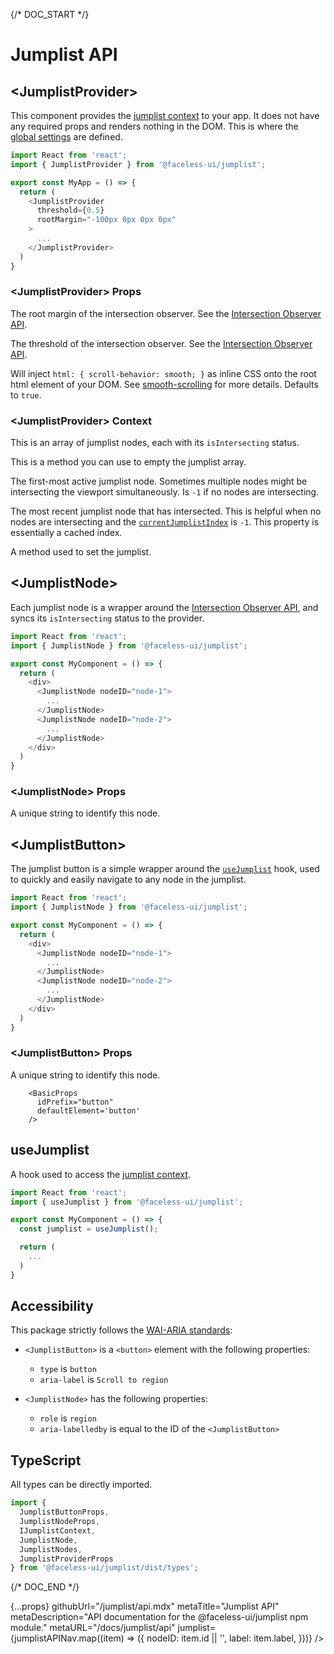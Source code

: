 
{/* DOC_START */}

# Jumplist API

<JumplistNode nodeID="provider">

## \<JumplistProvider\>

This component provides the [jumplist context](#jumplistprovider-context) to your app. It does not have any required props and renders nothing in the DOM. This is where the [global settings](#jumplistprovider-props) are defined.

```js
import React from 'react';
import { JumplistProvider } from '@faceless-ui/jumplist';

export const MyApp = () => {
  return (
    <JumplistProvider
      threshold={0.5}
      rootMargin="-100px 0px 0px 0px"
    >
      ...
    </JumplistProvider>
  )
}
```

### \<JumplistProvider\> Props

<PropName
  name="rootMargin"
  type="string"
/>

The root margin of the intersection observer. See the [Intersection Observer API](https://developer.mozilla.org/en-US/docs/Web/API/Intersection_Observer_API).

<PropName
  name="threshold"
  type="string"
/>

The threshold of the intersection observer. See the [Intersection Observer API](https://developer.mozilla.org/en-US/docs/Web/API/Intersection_Observer_API).

<PropName
  name="smoothScroll"
  type="boolean"
/>

Will inject `html: { scroll-behavior: smooth; }` as inline CSS onto the root html element of your DOM. See [smooth-scrolling](/docs/jumplist/setup#smooth-scrolling) for more details. Defaults to `true`.

### \<JumplistProvider\> Context

<PropName
  name="jumplist"
  type="array"
  isContextProp
/>

This is an array of jumplist nodes, each with its `isIntersecting` status.

<PropName
  name="clearJumplist()"
  type="method"
  isContextProp
/>

This is a method you can use to empty the jumplist array.

<PropName
  name="currentJumplistIndex"
  type="number"
  isContextProp
/>

The first-most active jumplist node. Sometimes multiple nodes might be intersecting the viewport simultaneously. Is `-1` if no nodes are intersecting.

<PropName
  name="activeJumplistIndex"
  type="number"
  isContextProp
/>

The most recent jumplist node that has intersected. This is helpful when no nodes are intersecting and the [`currentJumplistIndex`](#currentJumplistIndex) is `-1`. This property is essentially a cached index.

<PropName
  name="setJumplist(jumplist: array)"
  type="method"
  isContextProp
/>

A method used to set the jumplist.

<BasicContext href="#jumplistprovider-props" />

</JumplistNode>

<JumplistNode nodeID="node">

## \<JumplistNode\>

Each jumplist node is a wrapper around the [Intersection Observer API](https://developer.mozilla.org/en-US/docs/Web/API/Intersection_Observer_API), and syncs its `isIntersecting` status to the provider.

```js
import React from 'react';
import { JumplistNode } from '@faceless-ui/jumplist';

export const MyComponent = () => {
  return (
    <div>
      <JumplistNode nodeID="node-1">
        ...
      </JumplistNode>
      <JumplistNode nodeID="node-2">
        ...
      </JumplistNode>
    </div>
  )
}
```

### \<JumplistNode\> Props

<PropName
  name="nodeID"
  required
  type="string"
/>

A unique string to identify this node.

<BasicProps />

</JumplistNode>

<JumplistNode nodeID="button">

## \<JumplistButton\>

The jumplist button is a simple wrapper around the [`useJumplist`](#usejumplist) hook, used to quickly and easily navigate to any node in the jumplist.

```js
import React from 'react';
import { JumplistNode } from '@faceless-ui/jumplist';

export const MyComponent = () => {
  return (
    <div>
      <JumplistNode nodeID="node-1">
        ...
      </JumplistNode>
      <JumplistNode nodeID="node-2">
        ...
      </JumplistNode>
    </div>
  )
}
```

### \<JumplistButton\> Props

A unique string to identify this node.

        <BasicProps
          idPrefix="button"
          defaultElement='button'
        />

</JumplistNode>

<JumplistNode nodeID="useJumplist">

## useJumplist

A hook used to access the [jumplist context](#jumplistprovider-context).

```js
import React from 'react';
import { useJumplist } from '@faceless-ui/jumplist';

export const MyComponent = () => {
  const jumplist = useJumplist();

  return (
    ...
  )
}
```

</JumplistNode>

<JumplistNode nodeID="accessibility">

## Accessibility

This package strictly follows the [WAI-ARIA standards](https://www.w3.org/WAI/ARIA):

- `<JumplistButton>` is a `<button>` element with the following properties:
  - `type` is `button`
  - `aria-label` is `Scroll to region`

- `<JumplistNode>` has the following properties:
  - `role` is `region`
  - `aria-labelledby` is equal to the ID of the `<JumplistButton>`

</JumplistNode>

<JumplistNode nodeID="typescript">

## TypeScript

All types can be directly imported.

```js
import {
  JumplistButtonProps,
  JumplistNodeProps,
  IJumplistContext,
  JumplistNode,
  JumplistNodes,
  JumplistProviderProps
} from '@faceless-ui/jumplist/dist/types';
```

</JumplistNode>

{/* DOC_END */}

  {...props}
  githubUrl="/jumplist/api.mdx"
  metaTitle="Jumplist API"
  metaDescription="API documentation for the @faceless-ui/jumplist npm module."
  metaURL="/docs/jumplist/api"
  jumplist={jumplistAPINav.map((item) => ({
    nodeID: item.id || '',
    label: item.label,
  }))}
/>
